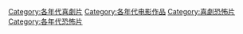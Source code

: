 [[Category:各年代喜劇片|Category:各年代喜劇片]]
[[Category:各年代电影作品|Category:各年代电影作品]]
[[Category:喜劇恐怖片|Category:喜劇恐怖片]]
[[Category:各年代恐怖片|Category:各年代恐怖片]]